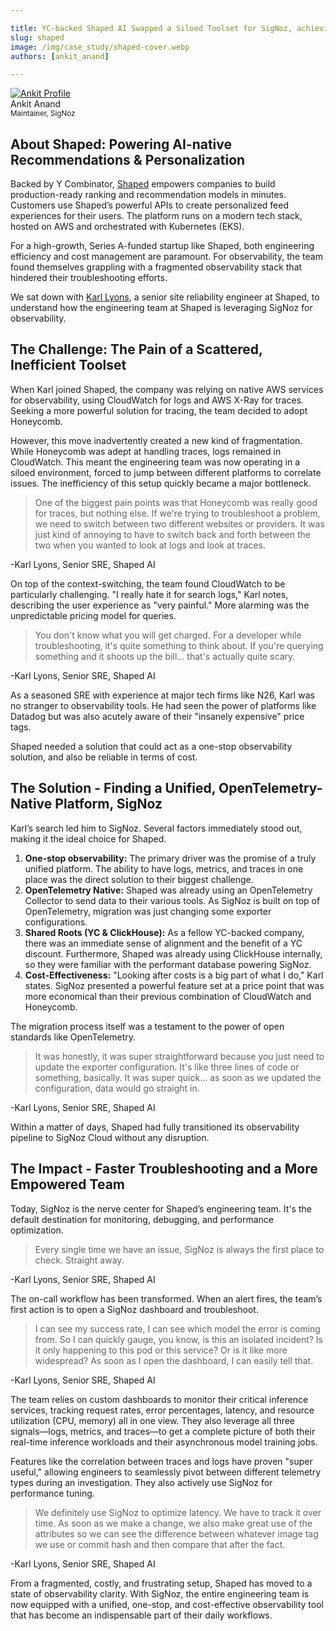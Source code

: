 ```yaml
---

title: YC-backed Shaped AI Swapped a Siloed Toolset for SigNoz, achieving One-Stop Observability
slug: shaped
image: /img/case_study/shaped-cover.webp
authors: [ankit_anand]

---
```


<head>
<link rel="canonical" href="https://signoz.io/case-study/shaped/"/>
<meta property="og:image" content="https://signoz.io/img/case_study/shaped-cover.webp"/>
<meta name="twitter:image" content="https://signoz.io/img/case_study/shaped-cover.webp"/>
</head>

<div class="avatar">
<a
class="avatar__photo-link avatar__photo avatar__photo--lg"
href="https://www.linkedin.com/in/ankit-anand-686a53a1/">
<img
alt="Ankit Profile"
src="/img/users/ankit-anand.webp" />
</a>
<div class="avatar__intro">
<div class="avatar__name">Ankit Anand</div>
<small class="avatar__subtitle">
Maintainer, SigNoz
</small>
</div>
</div>

## About Shaped: Powering AI-native Recommendations & Personalization

Backed by Y Combinator, [Shaped](https://www.shaped.ai/) empowers companies to build production-ready ranking and recommendation models in minutes. Customers use Shaped’s powerful APIs to create personalized feed experiences for their users. The platform runs on a modern tech stack, hosted on AWS and orchestrated with Kubernetes (EKS).

For a high-growth, Series A-funded startup like Shaped, both engineering efficiency and cost management are paramount.  For observability, the team found themselves grappling with a fragmented observability stack that hindered their troubleshooting efforts.

We sat down with [Karl Lyons](https://www.linkedin.com/in/karllyons/), a senior site reliability engineer at Shaped, to understand how the engineering team at Shaped is leveraging SigNoz for observability.

## The Challenge: The Pain of a Scattered, Inefficient Toolset

When Karl joined Shaped, the company was relying on native AWS services for observability, using CloudWatch for logs and AWS X-Ray for traces. Seeking a more powerful solution for tracing, the team decided to adopt Honeycomb.

However, this move inadvertently created a new kind of fragmentation. While Honeycomb was adept at handling traces, logs remained in CloudWatch. This meant the engineering team was now operating in a siloed environment, forced to jump between different platforms to correlate issues. The inefficiency of this setup quickly became a major bottleneck.

> One of the biggest pain points was that Honeycomb was really good for traces, but nothing else. If we're trying to troubleshoot a problem, we need to switch between two different websites or providers. It was just kind of annoying to have to switch back and forth between the two when you wanted to look at logs and look at traces.

-Karl Lyons, Senior SRE, Shaped AI

<YouTube id="Um5TqSDAmTo" mute={false} />

On top of the context-switching, the team found CloudWatch to be particularly challenging. "I really hate it for search logs," Karl notes, describing the user experience as "very painful." More alarming was the unpredictable pricing model for queries.

> You don't know what you will get charged. For a developer while troubleshooting, it's quite something to think about. If you're querying something and it shoots up the bill... that's actually quite scary.

-Karl Lyons, Senior SRE, Shaped AI

As a seasoned SRE with experience at major tech firms like N26, Karl was no stranger to observability tools. He had seen the power of platforms like Datadog but was also acutely aware of their "insanely expensive" price tags.

Shaped needed a solution that could act as a one-stop observability solution, and also be reliable in terms of cost.

## The Solution - Finding a Unified, OpenTelemetry-Native Platform, SigNoz

Karl’s search led him to SigNoz. Several factors immediately stood out, making it the ideal choice for Shaped.

1. **One-stop observability:** The primary driver was the promise of a truly unified platform. The ability to have logs, metrics, and traces in one place was the direct solution to their biggest challenge.
2. **OpenTelemetry Native:** Shaped was already using an OpenTelemetry Collector to send data to their various tools. As SigNoz is built on top of OpenTelemetry, migration was just changing some exporter configurations.
3. **Shared Roots (YC & ClickHouse):** As a fellow YC-backed company, there was an immediate sense of alignment and the benefit of a YC discount. Furthermore, Shaped was already using ClickHouse internally, so they were familiar with the performant database powering SigNoz.
4. **Cost-Effectiveness:** "Looking after costs is a big part of what I do," Karl states. SigNoz presented a powerful feature set at a price point that was more economical than their previous combination of CloudWatch and Honeycomb.

The migration process itself was a testament to the power of open standards like OpenTelemetry.

> It was honestly, it was super straightforward because you just need to update the exporter configuration. It's like three lines of code or something, basically. It was super quick... as soon as we updated the configuration, data would go straight in.

-Karl Lyons, Senior SRE, Shaped AI

Within a matter of days, Shaped had fully transitioned its observability pipeline to SigNoz Cloud without any disruption.

## The Impact - Faster Troubleshooting and a More Empowered Team

Today, SigNoz is the nerve center for Shaped’s engineering team. It's the default destination for monitoring, debugging, and performance optimization.

> Every single time we have an issue, SigNoz is always the first place to check. Straight away.

-Karl Lyons, Senior SRE, Shaped AI

<YouTube id="p4-dJkDtUbw" mute={false} />

The on-call workflow has been transformed. When an alert fires, the team’s first action is to open a SigNoz dashboard and troubleshoot.

> I can see my success rate, I can see which model the error is coming from. So I can quickly gauge, you know, is this an isolated incident? Is it only happening to this pod or this service? Or is it like more widespread? As soon as I open the dashboard, I can easily tell that.

-Karl Lyons, Senior SRE, Shaped AI

The team relies on custom dashboards to monitor their critical inference services, tracking request rates, error percentages, latency, and resource utilization (CPU, memory) all in one view. They also leverage all three signals—logs, metrics, and traces—to get a complete picture of both their real-time inference workloads and their asynchronous model training jobs.

Features like the correlation between traces and logs have proven "super useful," allowing engineers to seamlessly pivot between different telemetry types during an investigation. They also actively use SigNoz for performance tuning.

> We definitely use SigNoz to optimize latency. We have to track it over time. As soon as we make a change, we also make great use of the attributes so we can see the difference between whatever image tag we use or commit hash and then compare that after the fact.

-Karl Lyons, Senior SRE, Shaped AI

From a fragmented, costly, and frustrating setup, Shaped has moved to a state of observability clarity. With SigNoz, the entire engineering team is now equipped with a unified, one-stop, and cost-effective observability tool that has become an indispensable part of their daily workflows.